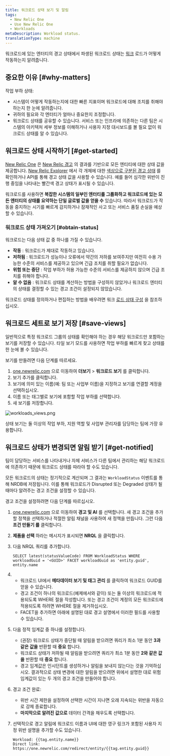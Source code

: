 ```yaml
---
title: 워크로드 상태 보기 및 알림
tags:
  - New Relic One
  - Use New Relic One
  - Workloads
metaDescription: Workload status.
translationType: machine
---
```



워크로드에 있는 엔터티의 경고 상태에서 파생된 워크로드 상태는 [워크](/docs/new-relic-one/use-new-relic-one/core-concepts/new-relic-one-workloads-isolate-resolve-incidents-faster) 로드가 어떻게 작동하는지 알려줍니다.

## 중요한 이유 [#why-matters]

작업 부하 상태:

* 시스템이 어떻게 작동하는지에 대한 빠른 지표이며 워크로드에 대해 조치를 취해야 하는지 한 눈에 알려줍니다.
* 귀하의 필요와 각 엔터티가 얼마나 중요한지 조정합니다.
* 워크로드 상태를 공유할 수 있습니다. 서비스 또는 인프라에 의존하는 다른 팀은 시스템의 아키텍처 세부 정보를 이해하거나 사용자 지정 대시보드를 볼 필요 없이 워크로드 상태를 알 수 있습니다.

## 워크로드 상태 시작하기 [#get-started]

[New Relic One](/docs/new-relic-one/use-new-relic-one/get-started/introduction-new-relic-one) 은 [New Relic 경고](/docs/alerts) 의 결과를 기반으로 모든 엔티티에 대한 상태 값을 제공합니다. [New Relic Explorer](/docs/new-relic-one/use-new-relic-one/ui-data/new-relic-one-entity-explorer-view-performance-across-apps-services-hosts) 에서 각 개체에 대한 [색상으로 구분된 경고 상태](/docs/alerts/new-relic-alerts/configuring-alert-policies/identify-entities-without-alert-policies#colors) 를 확인하거나 API를 통해 경고 상태 값을 사용할 수 있습니다. 예를 들어 심각한 위반이 진행 중임을 나타내는 빨간색 경고 상태가 표시될 수 있습니다.

워크로드를 사용하면 **복잡한 시스템의 일부인 엔터티를 그룹화하고 워크로드에 있는 모든 엔터티의 상태를 요약하는 단일 글로벌 값을 얻을 수** 있습니다. 따라서 워크로드가 작동을 중지하는 시기를 빠르게 감지하거나 잠재적인 사고 또는 서비스 품질 손실을 예상할 수 있습니다.

### 워크로드 상태 가져오기 [#obtain-status]

워크로드는 다음 상태 값 중 하나를 가질 수 있습니다.

* **작동** : 워크로드가 제대로 작동하고 있습니다.
* **저하됨** : 워크로드가 성능이나 오류에서 약간의 저하를 보여주지만 여전히 수용 가능한 수준의 서비스를 제공하고 있으며 긴급 조치를 취할 필요가 없습니다.
* **위험 또는 중단** : 작업 부하가 허용 가능한 수준의 서비스를 제공하지 않으며 긴급 조치를 취해야 합니다.
* **알 수 없음** : 워크로드 상태를 계산하는 방법을 구성하지 않았거나 워크로드 엔터티의 상태를 결정할 수 있는 경고 조건이 설정되지 않았습니다.

워크로드 상태를 정의하거나 편집하는 방법을 배우려면 워크 [로드 상태 구성](/docs/workload-status-configuration) 을 참조하십시오.

## 워크로드 세트로 보기 저장 [#save-views]

일반적으로 특정 워크로드 그룹의 상태를 확인해야 하는 경우 해당 워크로드만 포함하는 보기를 저장할 수 있습니다. 타일 보기 모드를 사용하면 작업 부하를 빠르게 찾고 상태를 한 눈에 볼 수 있습니다.

보기를 만들려면 다음 단계를 따르세요.

1. [one.newrelic.com](https://one.newrelic.com/ "링크가 새 창에서 열립니다.") 으로 이동하여 **더보기** > **워크로드 보기** 를 클릭합니다.
2. 보기 추가를 클릭합니다.
3. 보기에 의미 있는 이름(예: 팀 또는 사업부 이름)을 지정하고 보기를 연결할 계정을 선택하십시오.
4. 이름 또는 태그별로 보기에 포함할 작업 부하를 선택합니다.
5. 새 보기를 저장합니다.

<img
  title="workloads_views.png"
  alt="workloads_views.png"
  src={workloadsViews}
/>

상태 보기는 둘 이상의 작업 부하, 지원 역할 및 사업부 관리자를 담당하는 팀에 가장 유용합니다.

## 워크로드 상태가 변경되면 알림 받기 [#get-notified]

팀이 담당하는 서비스를 나타내거나 자체 서비스가 다른 팀에서 관리하는 해당 워크로드에 의존하기 때문에 워크로드 상태를 따라야 할 수도 있습니다.

모든 워크로드의 상태는 정기적으로 계산되며 그 결과는 `WorkloadStatus` 이벤트를 통해 NRDB에 저장됩니다. 이를 통해 워크로드가 Disrupted 또는 Degraded 상태가 될 때마다 알려주는 경고 조건을 설정할 수 있습니다.

경고 조건을 설정하려면 다음 단계를 따르십시오.

1. [one.newrelic.com](https://one.newrelic.com) 으로 이동하여 **경고 및 AI** 를 선택합니다. 새 경고 조건을 추가할 정책을 선택하거나 적절한 알림 채널을 사용하여 새 정책을 만듭니다. 그런 다음 **조건 만들기 를** 클릭합니다.

2. **제품을 선택** 하라는 메시지가 표시되면 **NRQL** 을 클릭합니다.

3. 다음 NRQL 쿼리를 추가합니다.

   ```
   SELECT latest(statusValueCode) FROM WorkloadStatus WHERE workloadGuid = '<GUID>' FACET workloadGuid as 'entity.guid', entity.name
   ```

4. * 워크로드 UI에서 **메타데이터 보기 및 태그 관리** 를 클릭하여 워크로드 GUID를 얻을 수 있습니다.
   * 경고 조건이 하나의 워크로드(예제에서와 같이) 또는 둘 이상의 워크로드에 적용되도록 WHERE 절을 작성합니다. 또는 경고 조건이 계정의 모든 워크로드에 적용되도록 하려면 WHERE 절을 제거하십시오.
   * FACET을 추가하면 아래에 설명된 대로 경고 설명에서 이러한 필드를 사용할 수 있습니다.

5. 다음 정적 임계값 중 하나를 설정합니다.

   * (권장) 워크로드 상태가 중단될 때 알림을 받으려면 쿼리가 최소 1분 동안 **3과 같은 값을** 반환할 때 **중요** 합니다.
   * 워크로드 상태가 저하될 때 알림을 받으려면 쿼리가 최소 1분 동안 **2와 같은 값을** 반환할 때 **중요** 합니다.
   * 경고 임계값은 인시던트를 생성하거나 알림을 보내지 않는다는 것을 기억하십시오. 결과적으로 상태 변경에 대한 알림을 받으려면 위에서 설명한 대로 위험 임계값이 있는 두 개의 경고 조건을 만들어야 합니다.

6. 경고 조건 완료:

   * 위반 시간 제한을 설정하여 선택한 시간이 지나면 오래 지속되는 위반을 자동으로 강제 종료합니다.
   * **마지막으로 알려진 값으로** 데이터 간격을 채우도록 선택합니다.

7. 선택적으로 경고 알림에 워크로드 이름과 UI에 대한 영구 링크가 포함된 사용자 지정 위반 설명을 추가할 수도 있습니다.

   ```
   Workload: {{tag.entity.name}}
   Direct link: https://one.newrelic.com/redirect/entity/{{tag.entity.guid}}
   ```